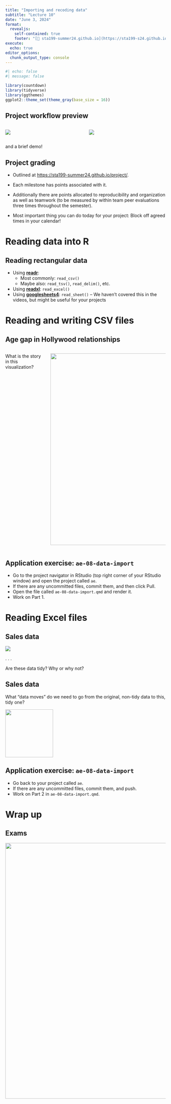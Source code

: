 ```yaml
---
title: "Importing and recoding data"
subtitle: "Lecture 10"
date: "June 3, 2024"
format: 
  revealjs:
    self-contained: true
    footer: "[🔗 sta199-summer24.github.io](https://sta199-s24.github.io/) &nbsp;·&nbsp; [❓ Ask on Ed](https://edstem.org/us/courses/59071/discussion/)"
execute: 
  echo: true
editor_options: 
  chunk_output_type: console
---
```




```r
#| echo: false
#| message: false

library(countdown)
library(tidyverse)
library(ggthemes)
ggplot2::theme_set(theme_gray(base_size = 16))
```




## Project workflow preview

::: columns
::: {.column width="50%"}
![](images/project-repo.png)
:::

::: {.column width="50%"}
![](images/project-website.png)
:::
:::

and a brief demo!

## Project grading

-   Outlined at <https://sta199-summer24.github.io/project/>.

-   Each milestone has points associated with it.

-   Additionally there are points allocated to reproducibility and organization as well as teamwork (to be measured by within team peer evaluations three times throughout the semester).

-   Most important thing you can do today for your project: Block off agreed times in your calendar!

# Reading data into R

## Reading rectangular data

-   Using [**readr**](https://readr.tidyverse.org/):
    -   Most commonly: `read_csv()`
    -   Maybe also: `read_tsv()`, `read_delim()`, etc.
-   Using [**readxl**](https://readxl.tidyverse.org/): `read_excel()`
-   Using [**googlesheets4**](https://googlesheets4.tidyverse.org/): `read_sheet()` -- We haven't covered this in the videos, but might be useful for your projects

# Reading and writing CSV files

## Age gap in Hollywood relationships {.smaller}

::: columns
::: {.column width="25%"}
::: question
What is the story in this visualization?
:::
:::

::: {.column width="75%"}
![](images/hollywood-ages.jpeg){fig-align="center" width="600"}
:::
:::

## Application exercise: `ae-08-data-import` {.smaller}

::: appex
-   Go to the project navigator in RStudio (top right corner of your RStudio window) and open the project called `ae`.
-   If there are any uncommitted files, commit them, and then click Pull.
-   Open the file called `ae-08-data-import.qmd` and render it.
-   Work on Part 1.
:::

# Reading Excel files

## Sales data

![](https://sta199-s24.github.io/images/sales-excel.png)

. . .

::: question
Are these data tidy?
Why or why not?
:::

## Sales data

::: question
What "data moves" do we need to go from the original, non-tidy data to this, tidy one?
:::

![](https://sta199-s24.github.io/images/sales-2.png){width="150"}

## Application exercise: `ae-08-data-import` {.smaller}

::: appex
-   Go back to your project called `ae`.
-   If there are any uncommitted files, commit them, and push.
-   Work on Part 2 in `ae-08-data-import.qmd`.
:::

# Wrap up

## Exams

![](images/exam-1-pass-back.png){fig-align="center" width="800"}
